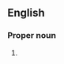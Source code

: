 ==English==
{{rfc}}

===Proper noun===
{{en-proper noun}}

# {{alternative spelling of|Bouyei|lang=en}}